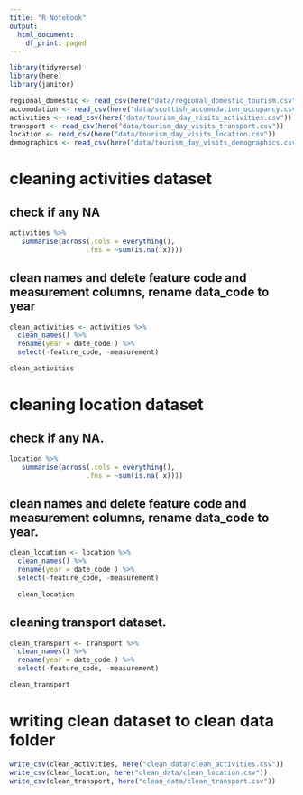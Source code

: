 ```yaml
---
title: "R Notebook"
output:
  html_document:
    df_print: paged
---
```


 
```r
library(tidyverse)
library(here)
library(janitor)
```
 
 
 
```r
regional_domestic <- read_csv(here("data/regional_domestic_tourism.csv"))
accomodation <- read_csv(here("data/scottish_accomodation_occupancy.csv"))
activities <- read_csv(here("data/tourism_day_visits_activities.csv"))
transport <- read_csv(here("data/tourism_day_visits_transport.csv"))
location <- read_csv(here("data/tourism_day_visits_location.csv"))
demographics <- read_csv(here("data/tourism_day_visits_demographics.csv"))
```
 
# cleaning activities dataset
## check if any NA
```r
activities %>% 
   summarise(across(.cols = everything(),
                   .fns = ~sum(is.na(.x))))
```
 
## clean names and delete feature code and measurement columns, rename data_code to year 
```r
clean_activities <- activities %>% 
  clean_names() %>% 
  rename(year = date_code ) %>% 
  select(-feature_code, -measurement)

clean_activities
```
 
# cleaning location dataset
## check if any NA.
```r
location %>% 
   summarise(across(.cols = everything(),
                   .fns = ~sum(is.na(.x))))
```

## clean names and delete feature code and measurement columns, rename data_code to year.

```r
clean_location <- location %>% 
  clean_names() %>% 
  rename(year = date_code ) %>% 
  select(-feature_code, -measurement)

  clean_location  
```
  
## cleaning transport dataset.
```r
clean_transport <- transport %>% 
  clean_names() %>% 
  rename(year = date_code ) %>% 
  select(-feature_code, -measurement)

clean_transport
```
 
# writing clean dataset to clean data folder 
```r
write_csv(clean_activities, here("clean_data/clean_activities.csv"))
write_csv(clean_location, here("clean_data/clean_location.csv"))
write_csv(clean_transport, here("clean_data/clean_transport.csv"))
```

 
 